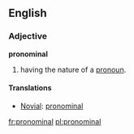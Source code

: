==English==

===Adjective===
'''pronominal'''

#having the nature of a [[pronoun]].

====Translations====
{{top}}

{{mid}}
*[[Novial]]: [[pronominal]]
{{bottom}}


[[fr:pronominal]]
[[pl:pronominal]]